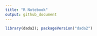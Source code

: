 ```yaml
---
title: "R Notebook"
output: github_document
---
```



```r
library(dada2); packageVersion("dada2")
```

